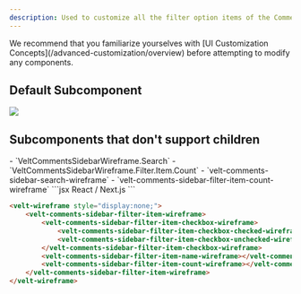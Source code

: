 ```yaml
---
description: Used to customize all the filter option items of the Comments Sidebar Filter at once
---
```


<Note>
We recommend that you familiarize yourselves with [UI Customization Concepts](/advanced-customization/overview) before attempting to modify any components.
</Note>



## Default Subcomponent
![](/images/customization/filter-item.png)

## Subcomponents that don't support children
<Tabs>

<Tab title="React / Next.js">
- `VeltCommentsSidebarWireframe.Search`
- `VeltCommentsSidebarWireframe.Filter.Item.Count`
</Tab>


<Tab title="HTML / Other Frameworks">
- `velt-comments-sidebar-search-wireframe`
- `velt-comments-sidebar-filter-item-count-wireframe`

</Tab>
</Tabs>
<RequestExample>
```jsx React / Next.js
<VeltWireframe>
    <VeltCommentsSidebarWireframe.Filter.Item>
        <VeltCommentsSidebarWireframe.Filter.Item.Checkbox>
            <VeltCommentsSidebarWireframe.Filter.Item.Checkbox.Checked />
            <VeltCommentsSidebarWireframe.Filter.Item.Checkbox.Unchecked />
        </VeltCommentsSidebarWireframe.Filter.Item.Checkbox>
        <VeltCommentsSidebarWireframe.Filter.Item.Name />
        <VeltCommentsSidebarWireframe.Filter.Item.Count />
   </VeltCommentsSidebarWireframe.Filter.Item>
</VeltWireframe>
```


```HTML HTML
<velt-wireframe style="display:none;">
    <velt-comments-sidebar-filter-item-wireframe>
        <velt-comments-sidebar-filter-item-checkbox-wireframe>
            <velt-comments-sidebar-filter-item-checkbox-checked-wireframe></velt-comments-sidebar-filter-item-checkbox-checked-wireframe>
            <velt-comments-sidebar-filter-item-checkbox-unchecked-wireframe></velt-comments-sidebar-filter-item-checkbox-unchecked-wireframe>
        </velt-comments-sidebar-filter-item-checkbox-wireframe>
        <velt-comments-sidebar-filter-item-name-wireframe></velt-comments-sidebar-filter-item-name-wireframe>
        <velt-comments-sidebar-filter-item-count-wireframe></velt-comments-sidebar-filter-item-count-wireframe>
    </velt-comments-sidebar-filter-item-wireframe>
</velt-wireframe>
```
</RequestExample>
